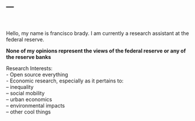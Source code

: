 ---
---
  <br>
  <br>
  Hello, my name is francisco brady. I am currently a research assistant at the federal reserve.  


**None of my opinions represent the views of the federal reserve or any of the reserve banks**

Research Interests:  
- Open source everything  
- Economic research, especially as it pertains to:  
-- inequality  
-- social mobility  
-- urban economics  
-- environmental impacts  
-- other cool things
